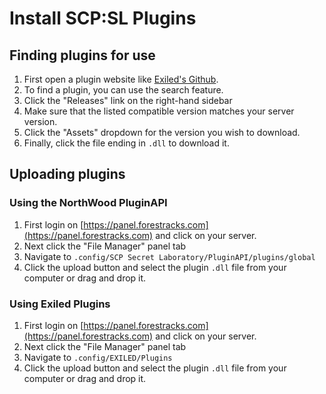 # Install SCP:SL Plugins

## Finding plugins for use
1) First open a plugin website like [Exiled's Github](https://github.com/Exiled-Team/).
2) To find a plugin, you can use the search feature.
3) Click the "Releases" link on the right-hand sidebar
4) Make sure that the listed compatible version matches your server version.
5) Click the "Assets" dropdown for the version you wish to download.
6) Finally, click the file ending in `.dll` to download it.

## Uploading plugins
### Using the NorthWood PluginAPI
1) First login on [https://panel.forestracks.com](https://panel.forestracks.com) and click on your server.
2) Next click the "File Manager" panel tab
3) Navigate to `.config/SCP Secret Laboratory/PluginAPI/plugins/global`
4) Click the upload button and select the plugin `.dll` file from your computer or drag and drop it.

### Using Exiled Plugins
1) First login on [https://panel.forestracks.com](https://panel.forestracks.com) and click on your server.
2) Next click the "File Manager" panel tab
3) Navigate to `.config/EXILED/Plugins`
4) Click the upload button and select the plugin `.dll` file from your computer or drag and drop it.
